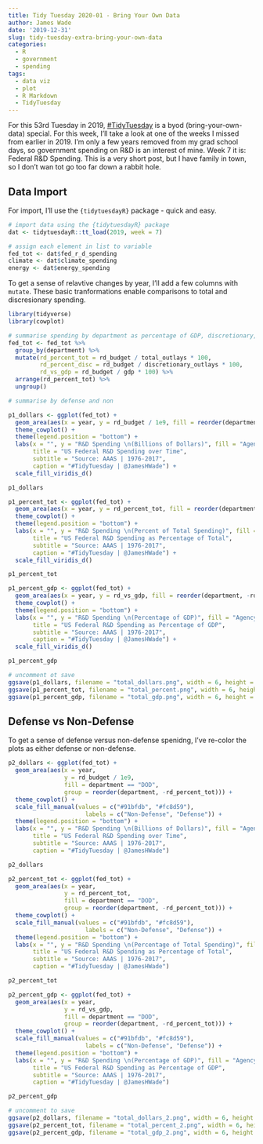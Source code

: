 ```yaml
---
title: Tidy Tuesday 2020-01 - Bring Your Own Data
author: James Wade
date: '2019-12-31'
slug: tidy-tuesday-extra-bring-your-own-data
categories:
  - R
  - government
  - spending
tags:
  - data viz
  - plot
  - R Markdown
  - TidyTuesday
---
```


For this 53rd Tuesday in 2019, [#TidyTuesday](https://github.com/rfordatascience/tidytuesday) is a byod (bring-your-own-data) special. For this week, I'll take a look at one of the weeks I missed from earlier in 2019. I'm only a few years removed from my grad school days, so government spending on R&D is an interest of mine. Week 7 it is: Federal R&D Spending. This is a very short post, but I have family in town, so I don't wan tot go too far down a rabbit hole.

## Data Import

For import, I'll use the `{tidytuesdayR}` package - quick and easy.

```r
# import data using the {tidytuesdayR} package
dat <- tidytuesdayR::tt_load(2019, week = 7)

# assign each element in list to variable
fed_tot <- dat$fed_r_d_spending
climate <- dat$climate_spending
energy <- dat$energy_spending
```

To get a sense of relavtive changes by year, I'll add a few columns with `mutate`. These basic tranformations enable comparisons to total and discresionary spending.

```r
library(tidyverse)
library(cowplot)

# summarise spending by department as percentage of GDP, discretionary, & total spending
fed_tot <- fed_tot %>%
  group_by(department) %>% 
  mutate(rd_percent_tot = rd_budget / total_outlays * 100,
         rd_percent_disc = rd_budget / discretionary_outlays * 100,
         rd_vs_gdp = rd_budget / gdp * 100) %>% 
  arrange(rd_percent_tot) %>% 
  ungroup()

# summarise by defense and non
```


```r
p1_dollars <- ggplot(fed_tot) + 
  geom_area(aes(x = year, y = rd_budget / 1e9, fill = reorder(department, -rd_percent_tot))) + 
  theme_cowplot() +
  theme(legend.position = "bottom") +
  labs(x = "", y = "R&D Spending \n(Billions of Dollars)", fill = "Agency",
       title = "US Federal R&D Spending over Time",
       subtitle = "Source: AAAS | 1976-2017",
       caption = "#TidyTuesday | @JamesHWade") +
  scale_fill_viridis_d()

p1_dollars

p1_percent_tot <- ggplot(fed_tot) + 
  geom_area(aes(x = year, y = rd_percent_tot, fill = reorder(department, -rd_percent_tot))) + 
  theme_cowplot() +
  theme(legend.position = "bottom") +
  labs(x = "", y = "R&D Spending \n(Percent of Total Spending)", fill = "Agency",
       title = "US Federal R&D Spending as Percentage of Total",
       subtitle = "Source: AAAS | 1976-2017",
       caption = "#TidyTuesday | @JamesHWade") +
  scale_fill_viridis_d()

p1_percent_tot

p1_percent_gdp <- ggplot(fed_tot) + 
  geom_area(aes(x = year, y = rd_vs_gdp, fill = reorder(department, -rd_percent_tot))) + 
  theme_cowplot() +
  theme(legend.position = "bottom") +
  labs(x = "", y = "R&D Spending \n(Percentage of GDP)", fill = "Agency",
       title = "US Federal R&D Spending as Percentage of GDP",
       subtitle = "Source: AAAS | 1976-2017",
       caption = "#TidyTuesday | @JamesHWade") +
  scale_fill_viridis_d()

p1_percent_gdp

# uncomment ot save
ggsave(p1_dollars, filename = "total_dollars.png", width = 6, height = 6, dpi = "retina")
ggsave(p1_percent_tot, filename = "total_percent.png", width = 6, height = 6, dpi = "retina")
ggsave(p1_percent_gdp, filename = "total_gdp.png", width = 6, height = 6, dpi = "retina")
```

## Defense vs Non-Defense

To get a sense of defense versus non-defense spenidng, I've re-color the plots as either defense or non-defense.

```r
p2_dollars <- ggplot(fed_tot) + 
  geom_area(aes(x = year, 
                y = rd_budget / 1e9, 
                fill = department == "DOD", 
                group = reorder(department, -rd_percent_tot))) + 
  theme_cowplot() +
  scale_fill_manual(values = c("#91bfdb", "#fc8d59"), 
                      labels = c("Non-Defense", "Defense")) +
  theme(legend.position = "bottom") +
  labs(x = "", y = "R&D Spending \n(Billions of Dollars)", fill = "Agency",
       title = "US Federal R&D Spending over Time",
       subtitle = "Source: AAAS | 1976-2017",
       caption = "#TidyTuesday | @JamesHWade")

p2_dollars

p2_percent_tot <- ggplot(fed_tot) + 
  geom_area(aes(x = year,
                y = rd_percent_tot, 
                fill = department == "DOD", 
                group = reorder(department, -rd_percent_tot))) + 
  theme_cowplot() +
  scale_fill_manual(values = c("#91bfdb", "#fc8d59"), 
                      labels = c("Non-Defense", "Defense")) +
  theme(legend.position = "bottom") +
  labs(x = "", y = "R&D Spending \n(Percentage of Total Spending)", fill = "Agency",
       title = "US Federal R&D Spending as Percentage of Total",
       subtitle = "Source: AAAS | 1976-2017",
       caption = "#TidyTuesday | @JamesHWade")

p2_percent_tot

p2_percent_gdp <- ggplot(fed_tot) + 
  geom_area(aes(x = year, 
                y = rd_vs_gdp, 
                fill = department == "DOD", 
                group = reorder(department, -rd_percent_tot))) + 
  theme_cowplot() +
  scale_fill_manual(values = c("#91bfdb", "#fc8d59"), 
                      labels = c("Non-Defense", "Defense")) +
  theme(legend.position = "bottom") +
  labs(x = "", y = "R&D Spending \n(Percentage of GDP)", fill = "Agency",
       title = "US Federal R&D Spending as Percentage of GDP",
       subtitle = "Source: AAAS | 1976-2017",
       caption = "#TidyTuesday | @JamesHWade")

p2_percent_gdp

# uncomment to save
ggsave(p2_dollars, filename = "total_dollars_2.png", width = 6, height = 6, dpi = "retina")
ggsave(p2_percent_tot, filename = "total_percent_2.png", width = 6, height = 6, dpi = "retina")
ggsave(p2_percent_gdp, filename = "total_gdp_2.png", width = 6, height = 6, dpi = "retina")
```